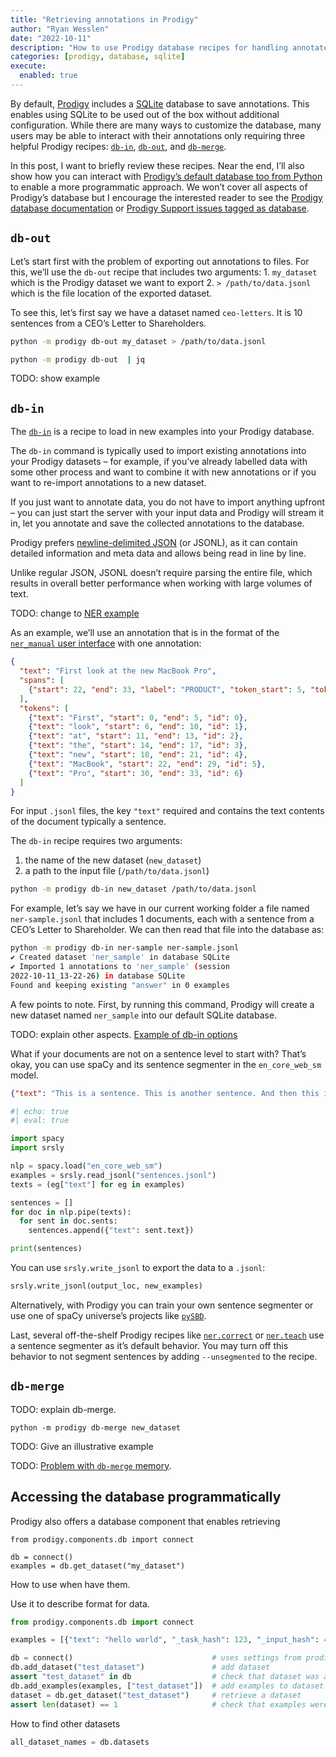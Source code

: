 ```yaml
---
title: "Retrieving annotations in Prodigy"
author: "Ryan Wesslen"
date: "2022-10-11"
description: "How to use Prodigy database recipes for handling annotated data."
categories: [prodigy, database, sqlite]
execute: 
  enabled: true
---
```


By default, [Prodigy](https://prodi.gy/) includes a [SQLite](https://www.sqlite.org/index.html) database to save annotations. This enables using SQLite to be used out of the box without additional configuration. While there are many ways to customize the database, many users may be able to interact with their annotations only requiring three helpful Prodigy recipes: [`db-in`](#db-in), [`db-out`](#db-out), and [`db-merge`](#db-merge).

In this post, I want to briefly review these recipes. Near the end, I'll also show how you can interact with [Prodigy's default database too from Python](#accessing-the-database-programmatically) to enable a more programmatic approach. We won't cover all aspects of Prodigy's database but I encourage the interested reader to see the [Prodigy database documentation](https://prodi.gy/docs/api-database) or [Prodigy Support issues tagged as database](https://support.prodi.gy/tag/database).


## `db-out`

Let's start first with the problem of exporting out annotations to files. For this, we'll use the `db-out` recipe that includes two arguments:
1. `my_dataset` which is the Prodigy dataset we want to export
2. `> /path/to/data.jsonl` which is the file location of the exported dataset. 

To see this, let's first say we have a dataset named `ceo-letters`. It is 10 sentences from a CEO's Letter to Shareholders.


```bash
python -m prodigy db-out my_dataset > /path/to/data.jsonl
```

```bash
python -m prodigy db-out  | jq 
```

TODO: show example

## `db-in`

The [`db-in`](https://prodi.gy/docs/recipes#db-in) is a recipe to load in new examples into your Prodigy database.

:::{.callout-note}
The `db-in` command is typically used to import existing annotations into your Prodigy datasets – for example, if you've already labelled data with some other process and want to combine it with new annotations or if you want to re-import annotations to a new dataset.

If you just want to annotate data, you do not have to import anything upfront – you can just start the server with your input data and Prodigy will stream it in, let you annotate and save the collected annotations to the database.
:::

Prodigy prefers [newline-delimited JSON](https://jsonlines.org/) (or JSONL), as it can contain detailed information and meta data and allows being read in line by line. 

Unlike regular JSON, JSONL doesn’t require parsing the entire file, which results in overall better performance when working with large volumes of text.

TODO: change to [NER example]()

As an example, we'll use an annotation that is in the format of the [`ner_manual` user interface](https://prodi.gy/docs/api-interfaces#ner_manual) with one annotation:

```json
{
  "text": "First look at the new MacBook Pro",
  "spans": [
    {"start": 22, "end": 33, "label": "PRODUCT", "token_start": 5, "token_end": 6}
  ],
  "tokens": [
    {"text": "First", "start": 0, "end": 5, "id": 0},
    {"text": "look", "start": 6, "end": 10, "id": 1},
    {"text": "at", "start": 11, "end": 13, "id": 2},
    {"text": "the", "start": 14, "end": 17, "id": 3},
    {"text": "new", "start": 18, "end": 21, "id": 4},
    {"text": "MacBook", "start": 22, "end": 29, "id": 5},
    {"text": "Pro", "start": 30, "end": 33, "id": 6}
  ]
}
```

For input `.jsonl` files, the key `"text"` required and contains the text contents of the document typically a sentence. 

The `db-in` recipe requires two arguments:

1. the name of the new dataset (`new_dataset`)
2. a path to the input file (`/path/to/data.jsonl`)

```bash
python -m prodigy db-in new_dataset /path/to/data.jsonl
```

For example, let's say we have in our current working folder a file named `ner-sample.jsonl` that includes 1 documents, each with a sentence from a CEO's Letter to Shareholder. We can then read that file into the database as:

```bash
python -m prodigy db-in ner-sample ner-sample.jsonl
✔ Created dataset 'ner_sample' in database SQLite
✔ Imported 1 annotations to 'ner_sample' (session
2022-10-11_13-22-26) in database SQLite
Found and keeping existing "answer" in 0 examples
```

A few points to note. First, by running this command, Prodigy will create a new dataset named `ner_sample` into our default SQLite database. 

TODO: explain other aspects. [Example of db-in options](https://support.prodi.gy/t/split-a-ner-manual-dataset-into-smaller-texts/5713/4)

:::{.callout-note}
What if your documents are not on a sentence level to start with? That's okay, you can use spaCy and its sentence segmenter in the `en_core_web_sm` model.

```json
{"text": "This is a sentence. This is another sentence. And then this is a sentence."}
```

```python
#| echo: true
#| eval: true

import spacy
import srsly

nlp = spacy.load("en_core_web_sm")
examples = srsly.read_jsonl("sentences.jsonl")
texts = (eg["text"] for eg in examples)

sentences = []
for doc in nlp.pipe(texts):
  for sent in doc.sents:
    sentences.append({"text": sent.text}) 

print(sentences)
```

You can use `srsly.write_jsonl` to export the data to a `.jsonl`:

```python
srsly.write_jsonl(output_loc, new_examples)
```

Alternatively, with Prodigy you can train your own sentence segmenter or use one of spaCy universe's projects like [`pySBD`](https://spacy.io/universe/project/python-sentence-boundary-disambiguation).

Last, several off-the-shelf Prodigy recipes like [`ner.correct`](https://prodi.gy/docs/recipes#ner-correct) or [`ner.teach`](https://prodi.gy/docs/recipes#ner-teach) use a sentence segmenter as it's default behavior. You may turn off this behavior to not segment sentences by adding `--unsegmented` to the recipe.
:::


## `db-merge`

TODO: explain db-merge.

```
python -m prodigy db-merge new_dataset  
```

TODO: Give an illustrative example


TODO: [Problem with `db-merge` memory](https://support.prodi.gy/t/prodigy-ner-train-recipe-getting-killed-by-oom/3453/2).


## Accessing the database programmatically

Prodigy also offers a database component that enables retrieving 

```
from prodigy.components.db import connect

db = connect()
examples = db.get_dataset("my_dataset")
```

How to use when have them. 

Use it to describe format for data.

```python
from prodigy.components.db import connect

examples = [{"text": "hello world", "_task_hash": 123, "_input_hash": 456}]

db = connect()                               # uses settings from prodigy.json
db.add_dataset("test_dataset")               # add dataset
assert "test_dataset" in db                  # check that dataset was added
db.add_examples(examples, ["test_dataset"])  # add examples to dataset
dataset = db.get_dataset("test_dataset")     # retrieve a dataset
assert len(dataset) == 1                     # check that examples were added
```

How to find other datasets

```python
all_dataset_names = db.datasets
```


